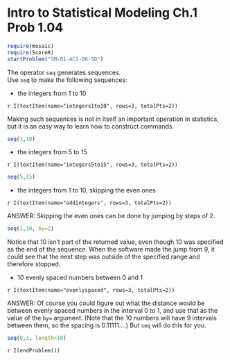 Intro to Statistical Modeling Ch.1 Prob 1.04
========================================================
```r
require(mosaic)
require(ScoreR)
startProblem("SM-01-AC1-06-SD")
```

The operator <code>seq</code> generates sequences.       
Use <code>seq</code> to make the following sequences:     

* the integers from 1 to 10 

`r I(textItem(name="integers1to10", rows=3, totalPts=2))`

<aside> 

Making such sequences is not in itself an important operation in statistics, but it is an easy way to learn how to construct commands.      
```r
seq(1,10)
```
</aside>

* the integers from 5 to 15

`r I(textItem(name="integers5to15", rows=3, totalPts=2))`

<aside>
```r
seq(5,15)
```
</aside>
* the integers from 1 to 10, skipping the even ones 

`r I(textItem(name="oddintegers", rows=3, totalPts=2))`

<aside>
ANSWER: Skipping the even ones can be done by jumping by steps of 2.     
```r
seq(1,10, by=2)
```
Notice that 10 isn't part of the returned value, even though 10 was specified as the end of the sequence.  When the software made the jump from 9, it could see that the next step was outside of the specified range and therefore stopped.
</aside>

* 10 evenly spaced numbers between 0 and 1 

`r I(textItem(name="evenlyspaced", rows=3, totalPts=2))`

<aside>
ANSWER: Of course you could figure out what the distance would be between evenly spaced numbers in the interval 0 to 1, and use that as the value of the <code>by=</code> argument. (Note that the 10 numbers will have 9 intervals between them, so the spacing is $0.11111 \ldots$.) But <code>seq</code> will do this for you.     
```r
seq(0,1, length=10)
```
</aside>


`r I(endProblem())`
